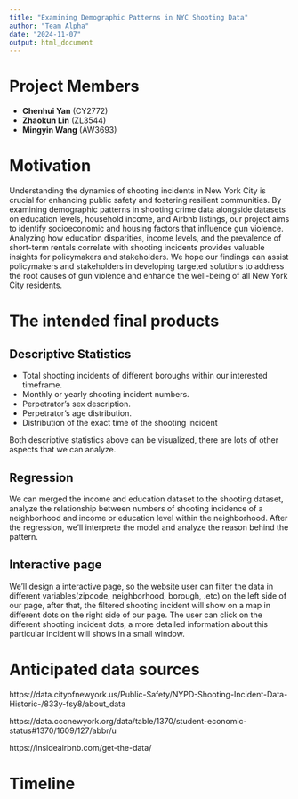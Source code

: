 ```yaml
---
title: "Examining Demographic Patterns in NYC Shooting Data"
author: "Team Alpha"
date: "2024-11-07"
output: html_document
---
```


# Project Members

- **Chenhui Yan** (CY2772)
- **Zhaokun Lin** (ZL3544)
- **Mingyin Wang** (AW3693)

# Motivation

Understanding the dynamics of shooting incidents in New York City is crucial for enhancing public safety and fostering resilient communities. By examining demographic patterns in shooting crime data alongside datasets on education levels, household income, and Airbnb listings, our project aims to identify socioeconomic and housing factors that influence gun violence. Analyzing how education disparities, income levels, and the prevalence of short-term rentals correlate with shooting incidents provides valuable insights for policymakers and stakeholders. We hope our findings can assist policymakers and stakeholders in developing targeted solutions to address the root causes of gun violence and enhance the well-being of all New York City residents.

# The intended final products

## Descriptive Statistics

* Total shooting incidents of different boroughs within our interested timeframe.
* Monthly or yearly shooting incident numbers.
* Perpetrator’s sex description.
* Perpetrator’s age distribution.
* Distribution of the exact time of the shooting incident

Both descriptive statistics above can be visualized, there are lots of other aspects that we can analyze.

## Regression 

We can merged the income and education dataset to the shooting dataset, analyze the relationship between numbers of shooting incidence of a neighborhood and income or education level within the neighborhood. After the regression, we’ll interprete the model and analyze the reason behind the pattern.

## Interactive page

We'll design a interactive page, so the website user can filter the data in different variables(zipcode, neighborhood, borough, .etc) on the left side of our page, after that, the filtered shooting incident will show on a map in different dots on the right side of our page. The user can click on the different shooting incident dots, a more detailed information about this particular incident will shows in a small window.

# Anticipated data sources

https://data.cityofnewyork.us/Public-Safety/NYPD-Shooting-Incident-Data-Historic-/833y-fsy8/about_data

https://data.cccnewyork.org/data/table/1370/student-economic-status#1370/1609/127/abbr/u

https://insideairbnb.com/get-the-data/


# Timeline 




